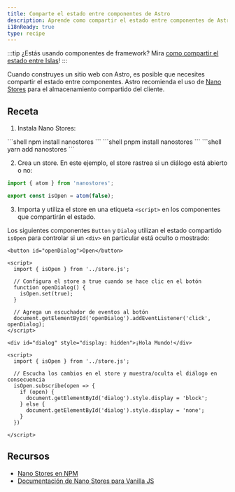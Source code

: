 ```yaml
---
title: Comparte el estado entre componentes de Astro
description: Aprende como compartir el estado entre componentes de Astro con Nano Stores.
i18nReady: true
type: recipe
---
```



:::tip
¿Estás usando componentes de framework? Mira [como compartir el estado entre Islas](/es/core-concepts/sharing-state/)!
:::

Cuando construyes un sitio web con Astro, es posible que necesites compartir el estado entre componentes. Astro recomienda el uso de [Nano Stores](https://github.com/nanostores/nanostores) para el almacenamiento compartido del cliente.

## Receta

1. Instala Nano Stores:

  <PackageManagerTabs>
    <Fragment slot="npm">
    ```shell
    npm install nanostores
    ```
    </Fragment>
    <Fragment slot="pnpm">
    ```shell
    pnpm install nanostores
    ```
    </Fragment>
    <Fragment slot="yarn">
    ```shell
    yarn add nanostores
    ```
    </Fragment>
  </PackageManagerTabs>

2. Crea un store. En este ejemplo, el store rastrea si un diálogo está abierto o no:

  ```ts title="src/store.js"
  import { atom } from 'nanostores';

  export const isOpen = atom(false);
  ```

3. Importa y utiliza el store en una etiqueta `<script>` en los componentes que compartirán el estado.

Los siguientes componentes `Button` y `Dialog`  utilizan el estado compartido `isOpen` para controlar si un `<div>` en particular está oculto o mostrado:

  ```astro title="src/components/Button.astro"
  <button id="openDialog">Open</button>

  <script>
    import { isOpen } from '../store.js';
    
    // Configura el store a true cuando se hace clic en el botón
    function openDialog() {
      isOpen.set(true);
    }

    // Agrega un escuchador de eventos al botón
    document.getElementById('openDialog').addEventListener('click', openDialog);
  </script>
  ```

  ```astro title="src/components/Dialog.astro"
  <div id="dialog" style="display: hidden">¡Hola Mundo!</div>

  <script>
    import { isOpen } from '../store.js';

    // Escucha los cambios en el store y muestra/oculta el diálogo en consecuencia
    isOpen.subscribe(open => {
      if (open) {
        document.getElementById('dialog').style.display = 'block';
      } else {
        document.getElementById('dialog').style.display = 'none';
      }
    })

  </script>
  ```

## Recursos 

- [Nano Stores en NPM](https://www.npmjs.com/package/nanostores)
- [Documentación de Nano Stores para Vanilla JS](https://github.com/nanostores/nanostores#vanilla-js)
